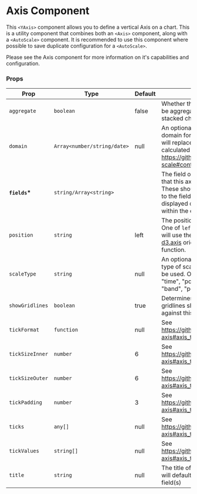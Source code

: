 
<Meta title="Components/Axis/YAxis" />

# Axis Component

This `<YAxis>` component allows you to define a vertical Axis on a chart. This is a utility component that combines both an <LinkTo kind="components-axis-types--string-axis#axis-component">`<Axis>`</LinkTo> component, along with a `<AutoScale>` component. It is recommended to use this component where possible to save duplicate configuration for a `<AutoScale>`.

Please see the <LinkTo kind="components-axis-types--string-axis#axis-component">Axis</LinkTo> component for more information on it's capabilities and configuration.

<Canvas>
    <Story id="components-axis-yaxis--y-axis-story" />
</Canvas>

### Props

| Prop            | Type                        | Default | Note                                                                                                                                                     |
| --------------- | --------------------------- | ------- | -------------------------------------------------------------------------------------------------------------------------------------------------------- |
| `aggregate`     | `boolean`                   | false   | Whether the scale should be aggregated (used for stacked charts)                                                                                         |
| `domain`        | `Array<number/string/date>` | null    | An optional override of the domain for the scale. This will replace any auto calculated domain. See https://github.com/d3/d3-scale#continuous_domain     |
| **`fields`\***  | `string/Array<string>`      |         | The field or set of fields that this axis represents. These should correspond to the fields being displayed on this Axis within the data.                |
| `position`      | `string`                    | left    | The position of the axis. One of `left` or `right`. This will use the appropriate [d3.axis](https://github.com/d3/d3-axis#axisTop) orientation function. |
| `scaleType`     | `string`                    | null    | An optional override of the type of scale that should be used. One of "linear", "time", "power", "log", "band", "point"                                  |
| `showGridlines` | `boolean`                   | true    | Determines whether gridlines should be shown against this axis.                                                                                          |
| `tickFormat`    | `function`                  | null    | See https://github.com/d3/d3-axis#axis_tickFormat                                                                                                        |
| `tickSizeInner` | `number`                    | 6       | See https://github.com/d3/d3-axis#axis_tickSizeInner.                                                                                                    |
| `tickSizeOuter` | `number`                    | 6       | See https://github.com/d3/d3-axis#axis_tickSizeOuter.                                                                                                    |
| `tickPadding`   | `number`                    | 3       | See https://github.com/d3/d3-axis#axis_tickPadding.                                                                                                      |
| `ticks`         | `any[]`                     | null    | See https://github.com/d3/d3-axis#axis_ticks                                                                                                             |
| `tickValues`    | `string[]`                  | null    | See https://github.com/d3/d3-axis#axis_tickValues                                                                                                        |
| `title`         | `string`                    | null    | The title of the axis. This will default to the value in field(s)                                                                                        |

<br />
